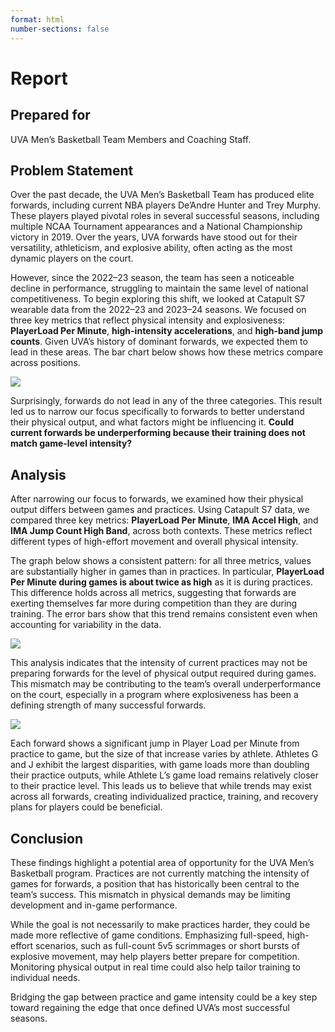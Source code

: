 ```yaml
---
format: html
number-sections: false
---
```

# Report 

## Prepared for 

UVA Men's Basketball Team Members and Coaching Staff.

## Problem Statement

Over the past decade, the UVA Men's Basketball Team has produced elite forwards, including current NBA players De'Andre Hunter and Trey Murphy. These players played pivotal roles in several successful seasons, including multiple NCAA Tournament appearances and a National Championship victory in 2019. Over the years, UVA forwards have stood out for their versatility, athleticism, and explosive ability, often acting as the most dynamic players on the court.

However, since the 2022–23 season, the team has seen a noticeable decline in performance, struggling to maintain the same level of national competitiveness. To begin exploring this shift, we looked at Catapult S7 wearable data from the 2022–23 and 2023–24 seasons. We focused on three key metrics that reflect physical intensity and explosiveness: **PlayerLoad Per Minute**, **high-intensity accelerations**, and **high-band jump counts**. Given UVA’s history of dominant forwards, we expected them to lead in these areas. The bar chart below shows how these metrics compare across positions.

![](images/graph1.png)

Surprisingly, forwards do not lead in any of the three categories. This result led us to narrow our focus specifically to forwards to better understand their physical output, and what factors might be influencing it. **Could current forwards be underperforming because their training does not match game-level intensity?**

## Analysis

After narrowing our focus to forwards, we examined how their physical output differs between games and practices. Using Catapult S7 data, we compared three key metrics: **PlayerLoad Per Minute**, **IMA Accel High**, and **IMA Jump Count High Band**, across both contexts. These metrics reflect different types of high-effort movement and overall physical intensity.

The graph below shows a consistent pattern: for all three metrics, values are substantially higher in games than in practices. In particular, **PlayerLoad Per Minute during games is about twice as high** as it is during practices. This difference holds across all metrics, suggesting that forwards are exerting themselves far more during competition than they are during training. The error bars show that this trend remains consistent even when accounting for variability in the data.

![](images/graph2.png)

This analysis indicates that the intensity of current practices may not be preparing forwards for the level of physical output required during games. This mismatch may be contributing to the team’s overall underperformance on the court, especially in a program where explosiveness has been a defining strength of many successful forwards. 

![](images/graph3.png)

Each forward shows a significant jump in Player Load per Minute from practice to game, but the size of that increase varies by athlete. Athletes G and J exhibit the largest disparities, with game loads more than doubling their practice outputs, while Athlete L’s game load remains relatively closer to their practice level. This leads us to believe that while trends may exist across all forwards, creating individualized practice, training, and recovery plans for players could be beneficial.

## Conclusion

These findings highlight a potential area of opportunity for the UVA Men’s Basketball program. Practices are not currently matching the intensity of games for forwards, a position that has historically been central to the team's success. This mismatch in physical demands may be limiting development and in-game performance.

While the goal is not necessarily to make practices harder, they could be made more reflective of game conditions. Emphasizing full-speed, high-effort scenarios, such as full-count 5v5 scrimmages or short bursts of explosive movement, may help players better prepare for competition. Monitoring physical output in real time could also help tailor training to individual needs.

Bridging the gap between practice and game intensity could be a key step toward regaining the edge that once defined UVA’s most successful seasons.